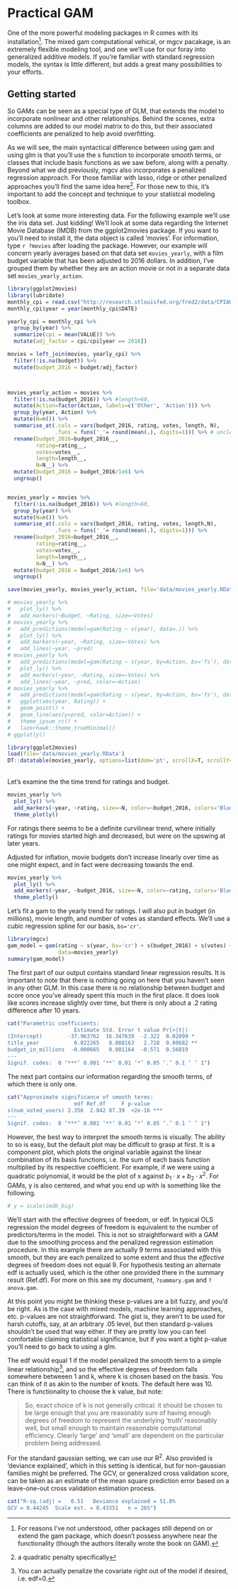 # Practical GAM

One of the more powerful modeling packages in R comes with its installation[^gampack].  The mixed gam computational vehical, or <span class="pack">mgcv</span> pacakage, is an extremely flexible modeling tool, and one we'll use for our foray into generalized additive models.  If you're familiar with standard regression models, the syntax is little different, but adds a great many possibilities to your efforts.


## Getting started


So GAMs can be seen as a special type of GLM, that extends the model to incorporate nonlinear and other relationships.  Behind the scenes, extra columns are added to our model matrix to do this, but their associated coefficients are penalized to help avoid overfitting.

As we will see, the main syntactical difference between using <span class="func">gam</span> and using <span class="func">glm</span> is that you'll use the <span class="func">s</span> function to incorporate <span class="emph">smooth terms</span>, or classes that include basis functions as we saw before, along with a penalty.  Beyond what we did previously, mgcv also incorporates a penalized regression approach.  For those familiar with lasso, ridge or other penalized approaches you'll find the same idea here[^penalty].  For those new to this, it's important to add the concept and technique to your statistcal modeling toolbox.

Let's look at some more interesting data. For the following example we'll use the iris data set.  Just kidding! We'll look at some data regarding the Internet Movie Database (IMDB) from the <span class="pack">ggplot2movies</span> package. If you want to you'll need to install it, the data object is called 'movies'.  For information, type `r ?movies` after loading the package.  However, our example will concern yearly averages based on that data set `movies_yearly`, with a film budget variable that has been adjusted to 2016 dollars. In addition, I've grouped them by whether they are an action movie or not in a separate data set `movies_yearly_action`.


```r
library(ggplot2movies)
library(lubridate)
monthly_cpi = read.csv("http://research.stlouisfed.org/fred2/data/CPIAUCSL.csv", header = TRUE)
monthly_cpi$year = year(monthly_cpi$DATE)

yearly_cpi = monthly_cpi %>%
  group_by(year) %>%
  summarize(cpi = mean(VALUE)) %>% 
  mutate(adj_factor = cpi/cpi[year == 2016])

movies = left_join(movies, yearly_cpi) %>% 
  filter(!is.na(budget)) %>% 
  mutate(budget_2016 = budget/adj_factor)



movies_yearly_action = movies %>% 
  filter(!is.na(budget_2016)) %>% #length>60, 
  mutate(Action=factor(Action, labels=c('Other', 'Action'))) %>% 
  group_by(year, Action) %>%
  mutate(N=n()) %>% 
  summarise_at(.cols = vars(budget_2016, rating, votes, length, N), 
               .funs = funs('_'= round(mean(.), digits=1))) %>% # unclear why renaming variables based on function is REQUIRED
  rename(budget_2016=budget_2016__,
         rating=rating__,
         votes=votes__,
         length=length__,
         N=N__) %>% 
  mutate(budget_2016 = budget_2016/1e6) %>% 
  ungroup()


movies_yearly = movies %>% 
  filter(!is.na(budget_2016)) %>% #length>60, 
  group_by(year) %>% 
  mutate(N=n()) %>% 
  summarise_at(.cols = vars(budget_2016, rating, votes, length,N), 
               .funs = funs('_'= round(mean(.), digits=1))) %>% 
  rename(budget_2016=budget_2016__,
         rating=rating__,
         votes=votes__,
         length=length__,
         N=N__) %>% 
  mutate(budget_2016 = budget_2016/1e6) %>% 
  ungroup()

save(movies_yearly, movies_yearly_action, file='data/movies_yearly.RData')

# movies_yearly %>% 
#   plot_ly() %>% 
#   add_markers(~Budget, ~Rating, size=~Votes)
# movies_yearly %>% 
#   add_predictions(model=gam(Rating ~ s(year), data=.)) %>% 
#   plot_ly() %>% 
#   add_markers(~year, ~Rating, size=~Votes) %>% 
#   add_lines(~year, ~pred)
# movies_yearly %>% 
#   add_predictions(model=gam(Rating ~ s(year, by=Action, bs='fs'), data=.)) %>% 
#   plot_ly() %>% 
#   add_markers(~year, ~Rating, size=~Votes) %>% 
#   add_lines(~year, ~pred, color=~Action)
# movies_yearly %>% 
#   add_predictions(model=gam(Rating ~ s(year, by=Action, bs='fs'), data=.)) %>% 
#   ggplot(aes(year, Rating)) +
#   geom_point() +
#   geom_line(aes(y=pred, color=Action)) +
#   theme_ipsum_rc() +
#   lazerhawk::theme_trueMinimal() 
# ggplotly()

```


```r
library(ggplot2movies)
load(file='data/movies_yearly.RData')
DT::datatable(movies_yearly, options=list(dom='pt', scrollX=T, scrollY=T), width='100%')
```

<br>
Let's examine the the time trend for ratings and budget. 
<br>

```r
movies_yearly %>% 
  plot_ly() %>% 
  add_markers(~year, ~rating, size=~N, color=~budget_2016, colors='Blues', showlegend=F) %>% 
  theme_plotly()
```

For ratings there seems to be a definite curvilinear trend, where initially ratings for movies started high and decreased, but were on the upswing at later years.

Adjusted for inflation, movie budgets don't increase linearly over time as one might expect, and in fact were decreasing towards the end.


```r
movies_yearly %>% 
  plot_ly() %>% 
  add_markers(~year, ~budget_2016, size=~N, color=~rating, colors='Blues', showlegend=F) %>% 
  theme_plotly()
```

Let's fit a gam to the yearly trend for ratings.  I will also put in budget (in millions), movie length, and number of votes as standard effects.  We'll use a cubic regression spline for our basis, `bs='cr'`.
<br>

```r
library(mgcv)
gam_model = gam(rating ~ s(year, bs='cr') + s(budget_2016) + s(votes) + s(length), 
                data=movies_yearly)
summary(gam_model)
```

The first part of our output contains standard linear regression results. It is important to note that there is nothing going on here that you haven't seen in any other GLM. In this case there is no relationship between budget and score once you've already spent this much in the first place.  It does look like scores increase slightly over time, but there is only about a .2 rating difference after 10 years.

```r
cat("Parametric coefficients:
                     Estimate Std. Error t value Pr(>|t|)   
(Intercept)        -37.963762  16.347639  -2.322  0.02099 * 
title_year           0.022265   0.008163   2.728  0.00682 **
budget_in_millions  -0.000665   0.001164  -0.571  0.56819   
---
Signif. codes:  0 ‘***’ 0.001 ‘**’ 0.01 ‘*’ 0.05 ‘.’ 0.1 ‘ ’ 1")
```


The next part contains our information regarding the smooth terms, of which there is only one.


```r
cat("Approximate significance of smooth terms:
                     edf Ref.df     F p-value    
s(num_voted_users) 2.356  2.842 87.39  <2e-16 ***
---
Signif. codes:  0 ‘***’ 0.001 ‘**’ 0.01 ‘*’ 0.05 ‘.’ 0.1 ‘ ’ 1")
```

However, the best way to interpret the smooth terms is visually.  The ability to so is easy, but the default plot may be difficult to grasp at first.  It is a component plot, which plots the original variable against the linear combination of its basis functions, i.e. the sum of each basis function multiplied by its respective coefficient. For example, if we were using a quadratic polynomial, it would be the plot of x against $b_1\cdot x + b_2\cdot x^2$. For GAMs, y is also centered, and what you end up with is something like the following.

```r
# y = scale(imdb_big)
```





We'll start with the effective degrees of freedom, or edf. In typical OLS regression the model degrees of freedom is equivalent to the number of predictors/terms in the model. This is not so straightforward with a GAM due to the smoothing process and the penalized regression estimation procedure. In this example there are actually 9 terms associated with this smooth, but they are each penalized to some extent and thus the *effective* degrees of freedom does not equal 9. For hypothesis testing an alternate edf is actually used, which is the other one provided there in the summary result (Ref.df).  For more on this see my document, `?summary.gam` and `?anova.gam`. 

At this point you might be thinking these p-values are a bit fuzzy, and you'd be right.   As is the case with mixed models, machine learning approaches, etc. p-values are not straightforward. The gist is, they aren't to be used for harsh cutoffs, say, at an arbitrary .05 level, but then standard p-values shouldn't be used that way either.  If they are pretty low you can feel comfortable claiming statistical significance, but if you want a tight p-value you'll need to go back to using a glm. 

The edf would equal 1 if the model penalized the smooth term to a simple linear relationship[^allthewaytozero], and so the effective degrees of freedom falls somewhere betweeen 1 and k, where k is chosen based on the basis. You can think of it as akin to the number of knots.  The default here was 10.  There is functionality to choose the k value, but note:


> So, exact choice of k is not generally critical: it should be chosen to be large enough that you are reasonably sure of having enough degrees of freedom to represent the underlying 'truth' reasonably well, but small enough to maintain reasonable computational efficiency. Clearly 'large' and 'small' are dependent on the particular problem being addressed.



For the standard gaussian setting, we can use our R^2^.  Also provided is 'deviance explained', which in this setting is identical, but for non-gaussian families might be preferred. The GCV, or generalized cross validation score, can be taken as an estimate of the mean square prediction error based on a leave-one-out cross validation estimation process. 

```r
cat("R-sq.(adj) =   0.51   Deviance explained = 51.8%
GCV = 0.44245  Scale est. = 0.43351   n = 265")
```



[^gampack]: For reasons I've not understood, other packages still depend on or extend the <span class="pack">gam</span> package, which doesn't possess anywhere near the functionality (though the authors literally wrote the book on GAM).

[^penalty]: a quadratic penalty specifically

[^imdb]: One might think this would be more interesting data, but there is actually not much variability in scores.  They have a mean of `r round(mean(imdb$imdb_score), 1)` and standard deviation, of `r round(sd(imdb$imdb_score), 1)`, with some skew (notable duds).  Other variables are notable rounded.

[^allthewaytozero]: You can actually penalize the covariate right out of the model if desired, i.e. edf=0.